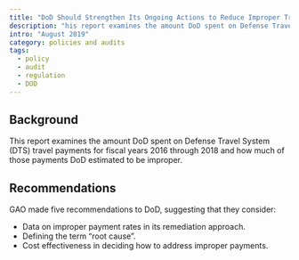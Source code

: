 ```yaml
---
title: "DoD Should Strengthen Its Ongoing Actions to Reduce Improper Travel Payments"
description: "his report examines the amount DoD spent on Defense Travel System (DTS) travel payments for fiscal years 2016 through 2018 and how much of those payments DoD estimated to be improper."
intro: "August 2019"
category: policies and audits
tags:
  - policy
  - audit
  - regulation
  - DOD
---
```



<LinkButton link="/files/audits/2019-dod-travel.pdf" text="View Full Audit" />

## Background

This report examines the amount DoD spent on Defense Travel System (DTS) travel payments for fiscal years 2016 through 2018 and how much of those payments DoD estimated to be improper.

## Recommendations

GAO made five recommendations to DoD, suggesting that they consider:

- Data on improper payment rates in its remediation approach.
- Defining the term “root cause”.
- Cost effectiveness in deciding how to address improper payments. 
